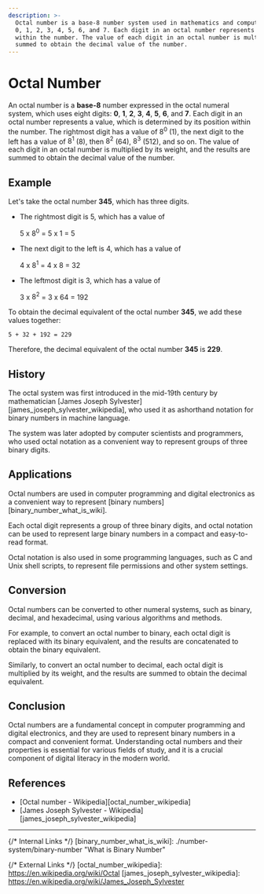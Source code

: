 ```yaml
---
description: >-
  Octal number is a base-8 number system used in mathematics and computer programming, which uses eight digits: 
  0, 1, 2, 3, 4, 5, 6, and 7. Each digit in an octal number represents a value, which is determined by its position 
  within the number. The value of each digit in an octal number is multiplied by its weight, and the results are 
  summed to obtain the decimal value of the number.
---
```


# Octal Number

An octal number is a **base-8** number expressed in the octal numeral system, which uses eight digits: **0**, **1**, **2**,
**3**, **4**, **5**, **6**, and **7**. Each digit in an octal number represents a value, which is determined by its position
within the number. The rightmost digit has a value of $8^0$ (1), the next digit to the left has a value of $8^1$ (8),
then $8^2$ (64), $8^3$ (512), and so on. The value of each digit in an octal number is multiplied by its weight, and
the results are summed to obtain the decimal value of the number.

## Example

Let's take the octal number **345**, which has three digits.

- The rightmost digit is 5, which has a value of

  5 x $8^0$ = 5 x 1 = 5

- The next digit to the left is 4, which has a value of

  4 x $8^1$ = 4 x 8 = 32

- The leftmost digit is 3, which has a value of

  3 x $8^2$ = 3 x 64 = 192

To obtain the decimal equivalent of the octal number **345**, we add these values together:

`5 + 32 + 192 = 229`

Therefore, the decimal equivalent of the octal number **345** is **229**.

## History

The octal system was first introduced in the mid-19th century by mathematician
[James Joseph Sylvester][james_joseph_sylvester_wikipedia], who used it as ashorthand notation for binary numbers in
machine language.

The system was later adopted by computer scientists and programmers, who used octal notation as a
convenient way to represent groups of three binary digits.

## Applications

Octal numbers are used in computer programming and digital electronics as a convenient way to represent
[binary numbers][binary_number_what_is_wiki].

Each octal digit represents a group of three binary digits, and octal notation can be used to represent large
binary numbers in a compact and easy-to-read format.

Octal notation is also used in some programming languages, such as C and Unix shell scripts, to represent
file permissions and other system settings.

## Conversion

Octal numbers can be converted to other numeral systems, such as binary, decimal, and hexadecimal,
using various algorithms and methods.

For example, to convert an octal number to binary, each octal digit is replaced with its binary equivalent,
and the results are concatenated to obtain the binary equivalent.

Similarly, to convert an octal number to decimal, each octal digit is multiplied by its weight, and the results are
summed to obtain the decimal equivalent.

## Conclusion

Octal numbers are a fundamental concept in computer programming and digital electronics, and they are used to
represent binary numbers in a compact and convenient format. Understanding octal numbers and their properties is
essential for various fields of study, and it is a crucial component of digital literacy in the modern world.

## References

- [Octal number - Wikipedia][octal_number_wikipedia]
- [James Joseph Sylvester - Wikipedia][james_joseph_sylvester_wikipedia]

---

{/* Internal Links */}
[binary_number_what_is_wiki]: ./number-system/binary-number "What is Binary Number"

{/* External Links */}
[octal_number_wikipedia]: https://en.wikipedia.org/wiki/Octal
[james_joseph_sylvester_wikipedia]: https://en.wikipedia.org/wiki/James_Joseph_Sylvester
